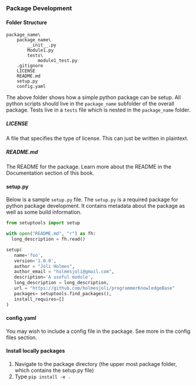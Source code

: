 ### Package Development {-}

#### Folder Structure {-}

```
package_name\
	package_name\
	    __init__.py
		Module1.py
		tests\
			module1_test.py
	.gitignore
	LICENSE
	README.md
	setup.py
	config.yaml
```

The above folder shows how a simple python package can be setup. All python scripts should live in the `package_name` subfolder of the overall package. Tests live in a `tests` file which is nested in the `package_name` folder.

##### LICENSE {-}

A file that specifies the type of license. This can just be written in plaintext.

##### README.md {-}

The README for the package. Learn more about the README in the Documentation section of this book. 

#### setup.py {-}

Below is a sample `setup.py` file. The `setup.py` is a required package for python package development. It contains metadata about the package as well as some build information. 

```python
from setuptools import setup

with open("README.md", "r") as fh:
  long_description = fh.read()

setup(
   name='foo',
   version='1.0.0',
   author = "Joli Holmes",
   author_email = "holmesjoli@gmail.com",
   description='A useful module',
   long_description = long_description,
   url = "https://github.com/holmesjoli/programmerKnowledgeBase"
   packages= setuptools.find_packages(),  
   install_requires=[]
)
```

#### config.yaml

You may wish to include a config file in the package. See more in the config files section. 
 
#### Install locally packages {-}

1. Navigate to the package directory (the upper most package folder, which contains the setup.py file)
2. Type `pip install -e .`
